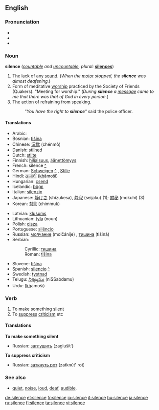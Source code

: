 ==English==

{{rank|regard|married|slowly|702|silence|afterwards|horses|wonder}}

===Pronunciation===
* {{IPA|/saɪləns/}}
* {{SAMPA|/"saIl@ns/}}
*{{audio|en-us-silence.ogg|Audio (US)}}

===Noun===
'''silence''' (''[[countable]] and [[uncountable]], plural:'' '''[[silences]]''')

# The lack of any [[sound]]. (''When the [[motor]] stopped, the '''silence''' was almost deafening.'')
# Form of meditative [[worship]] practiced by the Society of Friends (Quakers). "Meeting for worship." (''During '''silence''' a [[message]] came to me that there was that of God in every person.'')
# The action of refraining from speaking.
#:''"You have the right to '''silence'''"'' said the police officer.

====Translations====
{{top}}
*Arabic: {{ARchar|[[صمت]]}} {{IPAchar|(ʂamt)}}
*Bosnian: [[tišina]] {{f}}
*Chinese: [[沉默]] (chénmò)
*Danish: [[stilhed]]
*Dutch: [[stilte]]
*Finnish: [[hiljaisuus]], [[äänettömyys]]
*French: silence [[:fr:silence|^]] {{f}}
*German: [[Schweigen]] [[:de:Schweigen|^]] {{n}}, [[Stille]] {{f}}
*Hindi: [[ख़ामोशी]] (<u>kh</u>āmošī) {{f}}
*Hungarian: [[csend]]
*Icelandic: [[þögn]] {{f}}
*Italian: [[silenzio]] {{m}}
*Japanese: [[静けさ]] (shízukesa), [[静寂]] (seijaku) (1); [[黙秘]] (mokuhi) (3)
*Korean: [[침묵]] (chimmuk)
{{mid}}
*Latvian: [[klusums]] {{m}}
*Lithuanian: [[tyla]] {{f}} (noun)
*Polish: [[cisza]] {{f}}
*Portuguese: [[silêncio]] {{m}}
*Russian: [[молчание]] (molčánije) {{n}}, [[тишина]] (tišiná) {{f}}
*Serbian:
*:Cyrillic: [[тишина#Serbian|тишина]] {{f}}
*:Roman: [[tišina#Serbian|tišina]] {{f}}
*Slovene: [[tišina]] {{f}}
*Spanish: [[silencio]] [[:es:silencio|^]] {{m}}
*Swedish: [[tystnad]]
*Telugu: [[నిశ్శబ్దము]] (niSSabdamu)
*Urdu: {{URchar|[[خاموشی]]}} (<u>kh</u>āmošī) {{f}}
{{bottom}}

===Verb===
{{en-verb|silenc|ing}}

# To make something [[silent]]
# To [[suppress]] [[criticism]] etc

====Translations====
'''To make something silent'''
{{top}}
{{mid}}
*Russian: [[заглушить]] (zaglušít')
{{bottom}}
'''To suppress criticism'''
{{top}}
{{mid}}
*Russian: [[заткнуть рот]] (zatknút' rot)
{{bottom}}

===See also===
*[[quiet]], [[noise]], [[loud]], [[deaf]], [[audible]].

[[de:silence]]
[[et:silence]]
[[fr:silence]]
[[io:silence]]
[[it:silence]]
[[hu:silence]]
[[ja:silence]]
[[ru:silence]]
[[fi:silence]]
[[ta:silence]]
[[vi:silence]]